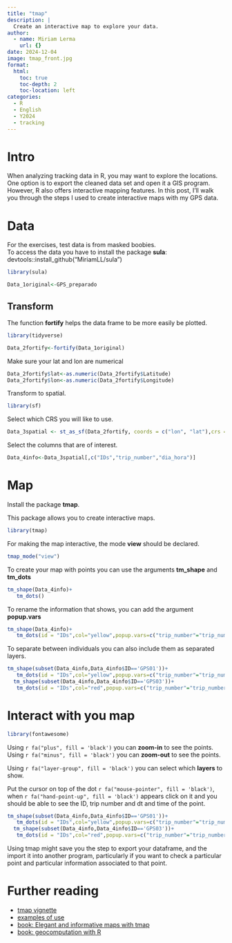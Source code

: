 ```yaml
---
title: "tmap"
description: |
  Create an interactive map to explore your data. 
author:
  - name: Miriam Lerma
    url: {}
date: 2024-12-04
image: tmap_front.jpg
format:
  html:
    toc: true
    toc-depth: 2
    toc-location: left
categories:
  - R
  - English
  - Y2024
  - tracking
---
```


# Intro

When analyzing tracking data in R, you may want to explore the locations. One option is to export the cleaned data set and open it a GIS program. However, R also offers interactive mapping features. In this post, I’ll walk you through the steps I used to create interactive maps with my GPS data.

# Data

For the exercises, test data is from masked boobies. <br> To access the data you have to install the package **sula**: devtools::install_github("MiriamLL/sula")

```r
library(sula)
```

```r
Data_1original<-GPS_preparado 
```

## Transform

The function **fortify** helps the data frame to be more easily be plotted.

```r
library(tidyverse)
```

```r
Data_2fortify<-fortify(Data_1original)
```

Make sure your lat and lon are numerical

```r
Data_2fortify$lat<-as.numeric(Data_2fortify$Latitude)
Data_2fortify$lon<-as.numeric(Data_2fortify$Longitude)
```

Transform to spatial.

```r
library(sf)
```

Select which CRS you will like to use.

```r
Data_3spatial <- st_as_sf(Data_2fortify, coords = c("lon", "lat"),crs = 4326, agr = "constant")
```

Select the columns that are of interest.

```r
Data_4info<-Data_3spatial[,c("IDs","trip_number","dia_hora")]
```

# Map

Install the package **tmap**.

This package allows you to create interactive maps.

```r
library(tmap)
```

For making the map interactive, the mode **view** should be declared.

```r
tmap_mode("view") 
```

To create your map with points you can use the arguments **tm_shape** and **tm_dots**

```r
tm_shape(Data_4info)+
   tm_dots()
```

To rename the information that shows, you can add the argument **popup.vars**

```r
tm_shape(Data_4info)+
   tm_dots(id = "IDs",col="yellow",popup.vars=c("trip_number"="trip_number","dt"="dia_hora"))
```

To separate between individuals you can also include them as separated layers.

```r
tm_shape(subset(Data_4info,Data_4info$ID=='GPS01'))+
   tm_dots(id = "IDs",col="yellow",popup.vars=c("trip_number"="trip_number","dt"="dia_hora"))+
  tm_shape(subset(Data_4info,Data_4info$ID=='GPS03'))+
   tm_dots(id = "IDs",col="red",popup.vars=c("trip_number"="trip_number","dt"="dia_hora"))
```

# Interact with you map

```r
library(fontawesome)
```

Using `r fa("plus", fill = 'black')` you can **zoom-in** to see the points.\
Using `r fa("minus", fill = 'black')` you can **zoom-out** to see the points.

Using `r fa("layer-group", fill = 'black')` you can select which **layers** to show.

Put the cursor on top of the dot `r fa("mouse-pointer", fill = 'black')`, when `r fa("hand-point-up", fill = 'black')` appears click on it and you should be able to see the ID, trip number and dt and time of the point.

```r
tm_shape(subset(Data_4info,Data_4info$ID=='GPS01'))+
   tm_dots(id = "IDs",col="yellow",popup.vars=c("trip_number"="trip_number","dt"="dia_hora"))+
  tm_shape(subset(Data_4info,Data_4info$ID=='GPS03'))+
   tm_dots(id = "IDs",col="red",popup.vars=c("trip_number"="trip_number","dt"="dia_hora"))
```

Using tmap might save you the step to export your dataframe, and the import it into another program, particularly if you want to check a particular point and particular information associated to that point.

# Further reading

-   [tmap vignette](https://cran.r-project.org/web/packages/tmap/vignettes/tmap-getstarted.html)\
-   [examples of use](https://r-tmap.github.io/tmap/index.html)\
-   [book: Elegant and informative maps with tmap](https://r-tmap.github.io/tmap-book/index.html)\
-   [book: geocomputation with R](https://r.geocompx.org/adv-map)
